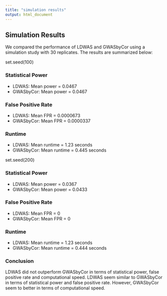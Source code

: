 ```yaml
---
title: "simulation results"
output: html_document
---
```


## Simulation Results

We compared the performance of LDWAS and GWASbyCor using a simulation study with 30 replicates. The results are summarized below:

set.seed(100)

### Statistical Power
- LDWAS: Mean power = 0.0467
- GWASbyCor: Mean power = 0.0467

### False Positive Rate
- LDWAS: Mean FPR = 0.0000673
- GWASbyCor: Mean FPR = 0.0000337

### Runtime
- LDWAS: Mean runtime = 1.23 seconds
- GWASbyCor: Mean runtime = 0.445 seconds

set.seed(200)

### Statistical Power
- LDWAS: Mean power = 0.0367
- GWASbyCor: Mean power = 0.0433

### False Positive Rate
- LDWAS: Mean FPR = 0
- GWASbyCor: Mean FPR = 0

### Runtime
- LDWAS: Mean runtime = 1.23 seconds
- GWASbyCor: Mean runtime = 0.444 seconds

### Conclusion
LDWAS did not outperform GWASbyCor in terms of statistical power, false positive rate and computational speed. LDWAS seem similar to GWASbyCor in terms of statistical power and false positive rate. However, GWASbyCor seem to better in terms of computational speed.
